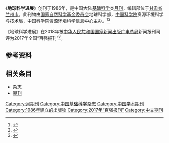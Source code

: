 {{Infobox journal
| title         = 地球科学进展
| former_name   =地球科学信息
| frequency     = 月刊
| country       = [[中国大陆|中国大陆]]
| publisher     = [[国家自然科学基金委员会|国家自然科学基金委员会]]地球科学部，[[中国科学院|中国科学院]]资源环境科学与技术局，中国科学院资源环境科学信息中心
| language = 
| native_title = 
| abbreviation = N/A
| discipline    = 基础科学
| impact        = 
| history =1986年起至今
| ISSN = 1001-8166
| CN            = 62-1091/P
| CODEN         = DKJIE8
| website       = http://www.adearth.ac.cn/
}}
《'''地球科学进展'''》创刊于1986年，是中国大陆[[基础科学|基础科学]]类[[杂志#出版|月刊]]，编辑部位于[[甘肃省|甘肃省]][[兰州市|兰州市]]。此刊物由[[国家自然科学基金委员会|国家自然科学基金委员会]]地球科学部，[[中国科学院|中国科学院]]资源环境科学与技术局，中国科学院资源环境科学信息中心主办。<ref name="知网1">{{Cite web|title=地球科学进展|url=https://navi.cnki.net/knavi/JournalDetail?pcode=CJFD&pykm=DXJZ|accessdate=2021-02-02|work=navi.cnki.net|publisher=[[中国知网|中国知网]]|archive-date=2020-01-17|archive-url=https://web.archive.org/web/20200117034706/http://navi.cnki.net/KNavi/JournalDetail?pcode=CJFD&pykm=DXJZ}}</ref><ref name="维普1">{{Cite web|title=地球科学进展 - 维普中文期刊|url=http://www.cqvip.com/qikan/Detail.aspx?gch=94287X|accessdate=2021-02-02|author=|date=|format=|publisher=[[维普|维普]]|language=}}</ref>

《地球科学进展》在2018年被[[中华人民共和国国家新闻出版广电总局|中华人民共和国国家新闻出版广电总局]]新闻报刊司评为2017年全国“百强报刊”<ref>{{Cite web|title=2017年全国“百强报刊”推荐名单开始公示|url=http://www.ce.cn/culture/gd/201801/16/t20180116_27756145.shtml|accessdate=2021-02-10|author=赵新乐（中国新闻出版广电报）|date=2018-01-16|format=|work=www.ce.cn|publisher=[[中国经济网|中国经济网]]|language=|archive-date=2020-11-05|archive-url=https://web.archive.org/web/20201105014543/http://www.ce.cn/culture/gd/201801/16/t20180116_27756145.shtml|dead-url=no}}</ref>。
== 参考资料 ==
{{reflist|2}}

== 相关条目 ==

* [[杂志|杂志]]
* [[期刊|期刊]]

{{pub-stub}}
{{全国百强报刊|2017}}

[[Category:月期刊|Category:月期刊]]
[[Category:中国基础科学杂志|Category:中国基础科学杂志]]
[[Category:中国学术期刊|Category:中国学术期刊]]
[[Category:1986年建立的出版物|Category:1986年建立的出版物]]
[[Category:2017年“百强报刊”|Category:2017年“百强报刊”]]
[[Category:中文期刊|Category:中文期刊]]